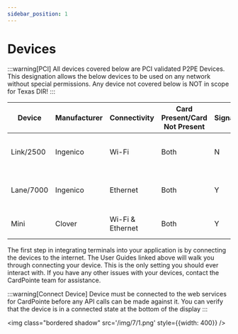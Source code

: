 ```yaml
---
sidebar_position: 1
---
```


# Devices

:::warning[PCI]
All devices covered below are PCI validated P2PE Devices. This designation allows the below devices to
be used on any network without special permissions. Any device not covered below is NOT in scope for
Texas DIR!
:::

| Device |  Manufacturer |  Connectivity |  Card Present/Card Not Present | Signature | User Guide | 
| --- | --- | --- | --- | --- | --- | 
| Link/2500 | Ingenico | Wi-Fi | Both | N | [Ingenico Link/2500 User Guide](https://support.cardpointe.com/integrated/terminal/link-2500/) | 
|  Lane/7000 | Ingenico | Ethernet | Both | Y | [Ingenico Lane/7000 User Guide](https://support.cardpointe.com/integrated/terminal/lane-7000-8000/) | 
| Mini | Clover|  Wi-Fi & Ethernet | Both | Y | [Clover Mini User Guide](https://support.cardpointe.com/integrated/terminal/mini/) | 

The first step in integrating terminals into your application is by connecting the devices to the internet. The User Guides linked above will walk you through connecting your device. This is the only setting you should ever interact with. If you have any other issues with your devices, contact the CardPointe team for assistance.

:::warning[Connect Device]
Device must be connected to the web services for CardPointe before any API calls can be made against it. You can verify that the device is in a connected state at the bottom of the display
:::

<img class="bordered shadow" src='/img/7/1.png'  style={{width: 400}} />
